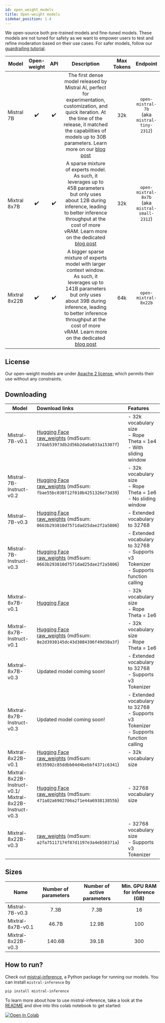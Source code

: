 ```yaml
---
id: open_weight_models
title: Open-weight models
sidebar_position: 1.4
---
```


We open-source both pre-trained models and fine-tuned models. These models are not tuned for safety as we want to empower users to test and refine moderation based on their use cases. For safer models, follow our [guardrailing tutorial](/capabilities/guardrailing).

| Model               |Open-weight|API| Description | Max Tokens| Endpoint|
|--------------------|:--------------------:|:--------------------:|:--------------------:|:--------------------:|:--------------------:|
| Mistral 7B    | :heavy_check_mark: |:heavy_check_mark: |The first dense model released by Mistral AI, perfect for experimentation, customization, and quick iteration. At the time of the release, it matched the capabilities of models up to 30B parameters. Learn more on our [blog post](https://mistral.ai/news/announcing-mistral-7b/)| 32k | `open-mistral-7b`<br/>(aka `mistral-tiny-2312`)|
| Mixtral 8x7B  |:heavy_check_mark: | :heavy_check_mark: |A sparse mixture of experts model. As such, it leverages up to 45B parameters but only uses about 12B during inference, leading to better inference throughput at the cost of more vRAM. Learn more on the dedicated [blog post](https://mistral.ai/news/mixtral-of-experts/)| 32k  | `open-mixtral-8x7b`<br/>(aka `mistral-small-2312`) | 
| Mixtral 8x22B  |:heavy_check_mark: | :heavy_check_mark: |A bigger sparse mixture of experts model with larger context window. As such, it leverages up to 141B parameters but only uses about 39B during inference, leading to better inference throughput at the cost of more vRAM. Learn more on the dedicated [blog post](https://mistral.ai/news/mixtral-8x22b/)| 64k  | `open-mixtral-8x22b`| 

## License
Our open-weight models are under [Apache 2 license](https://choosealicense.com/licenses/apache-2.0/), which permits their use without any constraints.


## Downloading

| Model               |Download links|Features|
|--------------------|:--------------------|:--------------------|
| Mistral-7B-v0.1  | [Hugging Face](https://huggingface.co/mistralai/Mistral-7B-v0.1) <br/> [raw_weights](https://models.mistralcdn.com/mistral-7b-v0-1/mistral-7B-v0.1.tar) (md5sum: `37dab53973db2d56b2da0a033a15307f`) |- 32k vocabulary size <br/> - Rope Theta = 1e4 <br/> - With sliding window|
| Mistral-7B-Instruct-v0.2  | [Hugging Face](https://huggingface.co/mistralai/Mistral-7B-Instruct-v0.2) <br/> [raw_weights](https://models.mistralcdn.com/mistral-7b-v0-2/Mistral-7B-v0.2-Instruct.tar) (md5sum: `fbae55bc038f12f010b4251326e73d39`) | - 32k vocabulary size <br/> - Rope Theta = 1e6 <br/> - No sliding window |
| Mistral-7B-v0.3  | [Hugging Face](https://huggingface.co/mistralai/Mistral-7B-v0.3) <br/> [raw_weights](https://models.mistralcdn.com/mistral-7b-v0-3/mistral-7B-v0.3.tar) (md5sum: `0663b293810d7571dad25dae2f2a5806`) |- Extended vocabulary to 32768 <br/> |
| Mistral-7B-Instruct-v0.3  | [Hugging Face](https://huggingface.co/mistralai/Mistral-7B-v0.3) <br/> [raw_weights](https://models.mistralcdn.com/mistral-7b-v0-3/mistral-7B-v0.3.tar) (md5sum: `0663b293810d7571dad25dae2f2a5806`) |- Extended vocabulary to 32768 <br/> - Supports v3 Tokenizer <br/> - Supports function calling|
| Mixtral-8x7B-v0.1   | [Hugging Face](https://huggingface.co/mistralai/Mixtral-8x7B-v0.1) |- 32k vocabulary size <br/> - Rope Theta = 1e6|
| Mixtral-8x7B-Instruct-v0.1  | [Hugging Face](https://huggingface.co/mistralai/Mixtral-8x7B-Instruct-v0.1) <br/> [raw_weights](https://models.mistralcdn.com/mixtral-8x7b-v0-1/Mixtral-8x7B-v0.1-Instruct.tar) (md5sum: `8e2d3930145dc43d3084396f49d38a3f`) |- 32k vocabulary size <br/> - Rope Theta = 1e6|
| Mixtral-8x7B-v0.3  | Updated model coming soon!  |- Extended vocabulary to 32768 <br/> - Supports v3 Tokenizer |
| Mixtral-8x7B-Instruct-v0.3  |Updated model coming soon!   |- Extended vocabulary to 32768 <br/> - Supports v3 Tokenizer <br/> - Supports function calling|
| Mixtral-8x22B-v0.1  | [Hugging Face](https://huggingface.co/mistralai/Mixtral-8x22B-v0.1) <br/> [raw_weights](magnet:?xt=urn:btih:9238b09245d0d8cd915be09927769d5f7584c1c9&dn=mixtral-8x22b&tr=udp%3A%2F%http://2Fopen.demonii.com%3A1337%2Fannounce&tr=http%3A%2F%https://t.co/OdtBUsbeV5%3A1337%2Fannounce) (md5sum: `0535902c85ddbb04d4bebbf4371c6341`) |- 32k vocabulary size |
| Mixtral-8x22B-Instruct-v0.1/ <br/> Mixtral-8x22B-Instruct-v0.3 | [Hugging Face](https://huggingface.co/mistralai/Mixtral-8x22B-Instruct-v0.1) <br/> [raw_weights](https://models.mistralcdn.com/mixtral-8x22b-v0-3/mixtral-8x22B-Instruct-v0.3.tar) (md5sum: `471a02a6902706a2f1e44a693813855b`)|- 32768 vocabulary size |
| Mixtral-8x22B-v0.3  | [raw_weights](https://models.mistralcdn.com/mixtral-8x22b-v0-3/mixtral-8x22B-v0.3.tar) (md5sum: `a2fa75117174f87d1197e3a4eb50371a`) | - 32768 vocabulary size <br/> - Supports v3 Tokenizer |


## Sizes

| Name               | Number of parameters | Number of active parameters | Min. GPU RAM for inference (GB) |
|--------------------|:--------------------:|:---------------------------:|:-------------------------------:|
| Mistral-7B-v0.3    | 7.3B                 | 7.3B                        | 16                              |
| Mixtral-8x7B-v0.1  | 46.7B                  | 12.9B                         | 100                             |
| Mixtral-8x22B-v0.3  | 140.6B                  | 39.1B                         | 300                             |


## How to run? 
Check out [mistral-inference](https://github.com/mistralai/mistral-inference/), a Python package for running our models. You can install `mistral-inference` by
```
pip install mistral-inference
``` 

To learn more about how to use mistral-inference, take a look at the [README](https://github.com/mistralai/mistral-inference/blob/main/README.md) and dive into this colab notebook to get started:

<a target="_blank" href="https://colab.research.google.com/github/mistralai/mistral-inference/blob/main/tutorials/getting_started.ipynb">
  <img src="https://colab.research.google.com/assets/colab-badge.svg" alt="Open In Colab"/>
</a>


